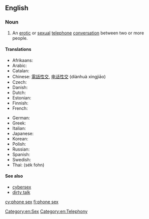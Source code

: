 ==English==
{{wikipedia}}

===Noun===
{{en-noun|[[phone]] [[sex]]|-}}

# An [[erotic]] or [[sexual]] [[telephone]] [[conversation]] between two or more people.

====Translations====
{{trans-top|An erotic or sexual telephone conversation between two or more people}}
* Afrikaans: {{t-|af|telefoonseks}}
* Arabic: {{t|ar|جنس عبر الهاتف|m}}
* Catalan: {{t-|ca|sexe telefònic|m}}
* Chinese: [[電話性交]], [[电话性交]] (diànhuà xìngjiāo)
* Czech: {{t-|cs|sex po telefonu}}
* Danish: {{t-|da|telefonsex}}
* Dutch: {{t+|nl|telefoonseks}}
* Estonian: {{t-|et|telefoniseks}}
* Finnish: {{t-|fi|puhelinseksi}}
* French: {{t+|fr|téléphone rose|m}}
{{trans-mid}}
* German: {{t-|de|Telefonsex}}
* Greek: {{t-|el|τηλεφωνικό σεξ|tr=tilefonikό sex}}
* Italian: {{t-|it|sesso telefonico|m}}
* Japanese: {{t-|ja|サイバーセックス|tr=saibā-sekkusu}}
* Korean: {{t-|ko|폰섹스|tr=pon-sekseu|sc=Hang}}
* Polish: {{t-|pl|seks przez telefon|m}}
* Russian: {{t-|ru|секс по телефону|m|tr=seks po telefónu}}
* Spanish: {{t-|es|sexo telefónico|m}}
* Swedish: {{t-|sv|telefonsex}}
* Thai: {{Thai|[[เซ็กส์โฟน]]}} (sék fohn)
{{trans-bottom}}

====See also====
* [[cybersex]]
* [[dirty talk]]

[[Category:en:Sex]]
[[Category:en:Telephony]]

[[cy:phone sex]]
[[fi:phone sex]]